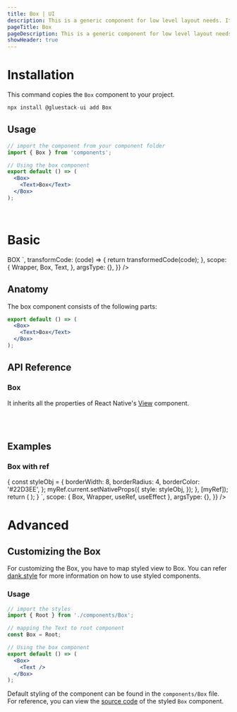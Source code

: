 ```yaml
---
title: Box | UI
description: This is a generic component for low level layout needs. It is similar to a div in HTML.
pageTitle: Box
pageDescription: This is a generic component for low level layout needs. It is similar to a div in HTML.
showHeader: true
---
```



<Meta title="components/Box" />




# Installation

This command copies the `Box` component to your project.

```jsx
npx install @gluestack-ui add Box
```

## Usage

```jsx
// import the component from your component folder
import { Box } from 'components';

// Using the box component
export default () => (
  <Box>
    <Text>Box</Text>
  </Box>
);
```

<br />

# Basic

<AppProvider>
  <CodePreview
    showComponentRenderer={true}
    showArgsController={false}
    metaData={{
      code: `
<Box
  h="$20"
  w="$20"
  bg="$primary500"
  p="$20"
  justifyContent="center"
  alignItems="center"
>
  <Text color="white" fontWeight="bold">
    BOX
  </Text>
</Box>
`,
      transformCode: (code) => {
        return transformedCode(code);
      },
      scope: {
        Wrapper,
        Box,
        Text,
      },
      argsType: {},
    }}
  />
</AppProvider>
<br />

## Anatomy

The box component consists of the following parts:

```jsx
export default () => (
  <Box>
    <Text>Box</Text>
  </Box>
);
```

## API Reference

### Box

It inherits all the properties of React Native's [View](https://reactnative.dev/docs/view#props) component.

<br />
<br />

## Examples

### Box with ref

<AppProvider>
  <CodePreview
    showComponentRenderer={true}
    showArgsController={false}
    metaData={{
      code: `
function App () {
  const myRef = useRef({});
  useEffect(() => {
    const styleObj = {
      borderWidth: 8,
      borderRadius: 4,
      borderColor: '#22D3EE',
    };
    myRef.current.setNativeProps({
      style: styleObj,
    });
  }, [myRef]);
return (
<Wrapper>
  <Box sx={{ h: 100, w: 100, bg: '$red500' }} ref={myRef} />
</Wrapper>
);
    }
`,
      scope: { Box, Wrapper, useRef, useEffect },
      argsType: {},
    }}
  />
</AppProvider>

<br />

# Advanced

## Customizing the Box

For customizing the Box, you have to map styled view to Box. You can refer [dank.style](https://dank.style/) for more information on how to use styled components.

### Usage

```jsx
// import the styles
import { Root } from './components/Box';

// mapping the Text to root component
const Box = Root;

// Using the box component
export default () => (
  <Box>
    <Text />
  </Box>
);
```

Default styling of the component can be found in the `components/Box` file. For reference, you can view the [source code](https://github.com/gluestack/universa11y/blob/development/example/storybook/src/components/styled-components/box/index.tsx) of the styled `Box` component.

